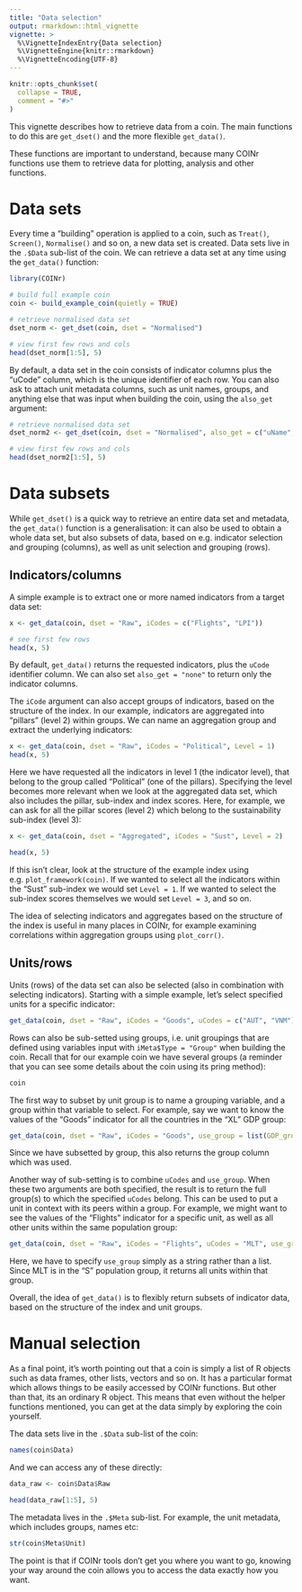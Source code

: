 ```yaml
---
title: "Data selection"
output: rmarkdown::html_vignette
vignette: >
  %\VignetteIndexEntry{Data selection}
  %\VignetteEngine{knitr::rmarkdown}
  %\VignetteEncoding{UTF-8}
---
```


```r
knitr::opts_chunk$set(
  collapse = TRUE,
  comment = "#>"
)
```

This vignette describes how to retrieve data from a coin. The main functions to do this are `get_dset()` and the more flexible `get_data()`.

These functions are important to understand, because many COINr functions use them to retrieve data for plotting, analysis and other functions.

# Data sets

Every time a "building" operation is applied to a coin, such as `Treat()`, `Screen()`, `Normalise()` and so on, a new data set is created. Data sets live in the `.$Data` sub-list of the coin. We can retrieve a data set at any time using the `get_data()` function:

```r
library(COINr)

# build full example coin
coin <- build_example_coin(quietly = TRUE)

# retrieve normalised data set
dset_norm <- get_dset(coin, dset = "Normalised")

# view first few rows and cols
head(dset_norm[1:5], 5)
```

By default, a data set in the coin consists of indicator columns plus the "uCode" column, which is the unique identifier of each row. You can also ask to attach unit metadata columns, such as unit names, groups, and anything else that was input when building the coin, using the `also_get` argument:

```r
# retrieve normalised data set
dset_norm2 <- get_dset(coin, dset = "Normalised", also_get = c("uName", "GDP_group"))

# view first few rows and cols
head(dset_norm2[1:5], 5)
```

# Data subsets

While `get_dset()` is a quick way to retrieve an entire data set and metadata, the `get_data()` function is a generalisation: it can also be used to obtain a whole data set, but also subsets of data, based on e.g. indicator selection and grouping (columns), as well as unit selection and grouping (rows).

## Indicators/columns

A simple example is to extract one or more named indicators from a target data set:

```r
x <- get_data(coin, dset = "Raw", iCodes = c("Flights", "LPI"))

# see first few rows
head(x, 5)
```

By default, `get_data()` returns the requested indicators, plus the `uCode` identifier column. We can also set `also_get = "none"` to return only the indicator columns.

The `iCode` argument can also accept groups of indicators, based on the structure of the index. In our example, indicators are aggregated into "pillars" (level 2) within groups. We can name an aggregation group and extract the underlying indicators:

```r
x <- get_data(coin, dset = "Raw", iCodes = "Political", Level = 1)
head(x, 5)
```

Here we have requested all the indicators in level 1 (the indicator level), that belong to the group called "Political" (one of the pillars). Specifying the level becomes more relevant when we look at the aggregated data set, which also includes the pillar, sub-index and index scores. Here, for example, we can ask for all the pillar scores (level 2) which belong to the sustainability sub-index (level 3):

```r
x <- get_data(coin, dset = "Aggregated", iCodes = "Sust", Level = 2)

head(x, 5)
```

If this isn't clear, look at the structure of the example index using e.g. `plot_framework(coin)`. If we wanted to select all the indicators within the "Sust" sub-index we would set `Level = 1`. If we wanted to select the sub-index scores themselves we would set `Level = 3`, and so on.

The idea of selecting indicators and aggregates based on the structure of the index is useful in many places in COINr, for example examining correlations within aggregation groups using `plot_corr()`.

## Units/rows

Units (rows) of the data set can also be selected (also in combination with selecting indicators). Starting with a simple example, let's select specified units for a specific indicator:

```r
get_data(coin, dset = "Raw", iCodes = "Goods", uCodes = c("AUT", "VNM"))
```

Rows can also be sub-setted using groups, i.e. unit groupings that are defined using variables input with `iMeta$Type = "Group"` when building the coin. Recall that for our example coin we have several groups (a reminder that you can see some details about the coin using its pring method):

```r
coin
```

The first way to subset by unit group is to name a grouping variable, and a group within that variable to select. For example, say we want to know the values of the "Goods" indicator for all the countries in the "XL" GDP group:

```r
get_data(coin, dset = "Raw", iCodes = "Goods", use_group = list(GDP_group = "XL"))
```

Since we have subsetted by group, this also returns the group column which was used.

Another way of sub-setting is to combine `uCodes` and `use_group`. When these two arguments are both specified, the result is to return the full group(s) to which the specified `uCodes` belong. This can be used to put a unit in context with its peers within a group. For example, we might want to see the values of the "Flights" indicator for a specific unit, as well as all other units within the same population group:

```r
get_data(coin, dset = "Raw", iCodes = "Flights", uCodes = "MLT", use_group = "Pop_group")
```

Here, we have to specify `use_group` simply as a string rather than a list. Since MLT is in the "S" population group, it returns all units within that group.

Overall, the idea of `get_data()` is to flexibly return subsets of indicator data, based on the structure of the index and unit groups. 

# Manual selection

As a final point, it's worth pointing out that a coin is simply a list of R objects such as data frames, other lists, vectors and so on. It has a particular format which allows things to be easily accessed by COINr functions. But other than that, its an ordinary R object. This means that even without the helper functions mentioned, you can get at the data simply by exploring the coin yourself.

The data sets live in the `.$Data` sub-list of the coin:

```r
names(coin$Data)
```

And we can access any of these directly:

```r
data_raw <- coin$Data$Raw

head(data_raw[1:5], 5)
```

The metadata lives in the `.$Meta` sub-list. For example, the unit metadata, which includes groups, names etc:

```r
str(coin$Meta$Unit)
```

The point is that if COINr tools don't get you where you want to go, knowing your way around the coin allows you to access the data exactly how you want.
